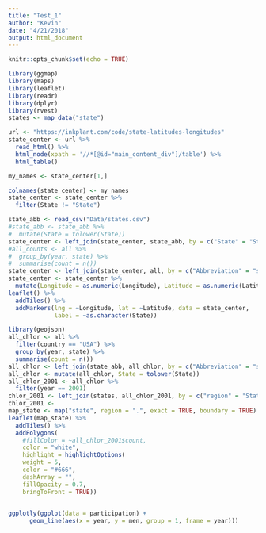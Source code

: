 ```yaml
---
title: "Test_1"
author: "Kevin"
date: "4/21/2018"
output: html_document
---
```


```r
knitr::opts_chunk$set(echo = TRUE)
```

```r
library(ggmap)
library(maps)
library(leaflet)
library(readr)
library(dplyr)
library(rvest)
states <- map_data("state")
```

```r
url <- "https://inkplant.com/code/state-latitudes-longitudes"
state_center <- url %>%
  read_html() %>%
  html_node(xpath = '//*[@id="main_content_div"]/table') %>%
  html_table()

my_names <- state_center[1,]

colnames(state_center) <- my_names
state_center <- state_center %>%
  filter(State != "State")
```

```r
state_abb <- read_csv("Data/states.csv")
#state_abb <- state_abb %>%
#  mutate(State = tolower(State))
state_center <- left_join(state_center, state_abb, by = c("State" = "State"))
#all_counts <- all %>%
#  group_by(year, state) %>%
#  summarise(count = n())
state_center <- left_join(state_center, all, by = c("Abbreviation" = "state"))
state_center <- state_center %>%
  mutate(Longitude = as.numeric(Longitude), Latitude = as.numeric(Latitude))
leaflet() %>%
  addTiles() %>%
  addMarkers(lng = ~Longitude, lat = ~Latitude, data = state_center,
             label = ~as.character(State))


```



```r
library(geojson)
all_chlor <- all %>%
  filter(country == "USA") %>%
  group_by(year, state) %>%
  summarise(count = n())
all_chlor <- left_join(state_abb, all_chlor, by = c("Abbreviation" = "state"))
all_chlor <- mutate(all_chlor, State = tolower(State))
all_chlor_2001 <- all_chlor %>%
  filter(year == 2001)
chlor_2001 <- left_join(states, all_chlor_2001, by = c("region" = "State"))
chlor_2001 <- 
map_state <- map("state", region = ".", exact = TRUE, boundary = TRUE)
leaflet(map_state) %>%
  addTiles() %>%
  addPolygons(
    #fillColor = ~all_chlor_2001$count,
    color = "white",
    highlight = highlightOptions(
    weight = 5,
    color = "#666",
    dashArray = "",
    fillOpacity = 0.7,
    bringToFront = TRUE))
  

```

```r

ggplotly(ggplot(data = participation) +
      geom_line(aes(x = year, y = men, group = 1, frame = year)))

```


